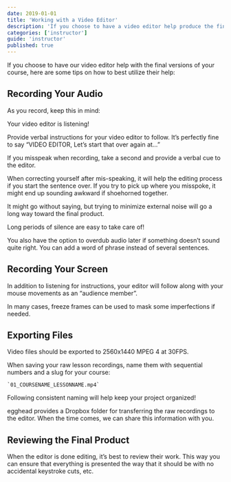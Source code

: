 ```yaml
---
date: 2019-01-01
title: 'Working with a Video Editor'
description: 'If you choose to have a video editor help produce the final versions of your course, there are some best practices to follow when recording.'
categories: ['instructor']
guide: 'instructor'
published: true
---
```


If you choose to have our video editor help with the final versions of your course, here are some tips on how to best utilize their help:


## Recording Your Audio

As you record, keep this in mind:

Your video editor is listening!

Provide verbal instructions for your video editor to follow. It’s perfectly fine to say “VIDEO EDITOR, Let’s start that over again at…”

If you misspeak when recording, take a second and provide a verbal cue to the editor. 

When correcting yourself after mis-speaking, it will help the editing process if you start the sentence over. If you try to pick up where you misspoke, it might end up sounding awkward if shoehorned together.

It might go without saying, but trying to minimize external noise will go a long way toward the final product.

Long periods of silence are easy to take care of!

You also have the option to overdub audio later if something doesn’t sound quite right. You can add a word of phrase instead of several sentences.


## Recording Your Screen

In addition to listening for instructions, your editor will follow along with your mouse movements as an “audience member”. 

In many cases, freeze frames can be used to mask some imperfections if needed. 



## Exporting Files

Video files should be exported to 2560x1440 MPEG 4 at 30FPS.

When saving your raw lesson recordings, name them with sequential numbers and a slug for your course:

    `01_COURSENAME_LESSONNAME.mp4`

Following consistent naming will help keep your project organized!

egghead provides a Dropbox folder for transferring the raw recordings to the editor. When the time comes, we can share this information with you.


## Reviewing the Final Product

When the editor is done editing, it’s best to review their work. This way you can ensure that everything is presented the way that it should be with no accidental keystroke cuts, etc.

